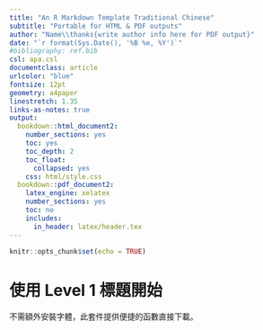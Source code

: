 ```yaml
---
title: "An R Markdown Template Traditional Chinese"
subtitle: "Portable for HTML & PDF outputs"
author: "Name\\thanks{write author info here for PDF output}"
date: "`r format(Sys.Date(), '%B %e, %Y')`"
#bibliography: ref.bib
csl: apa.csl
documentclass: article
urlcolor: "blue"
fontsize: 12pt 
geometry: a4paper
linestretch: 1.35
links-as-notes: true
output:
  bookdown::html_document2:
    number_sections: yes
    toc: yes
    toc_depth: 2
    toc_float:
      collapsed: yes
    css: html/style.css
  bookdown::pdf_document2:
    latex_engine: xelatex
    number_sections: yes
    toc: no
    includes:
      in_header: latex/header.tex
---
```


```r
knitr::opts_chunk$set(echo = TRUE)
```

# 使用 Level 1 標題開始

不需額外安裝字體，此套件提供便捷的函數直接下載。
